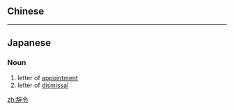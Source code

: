 {{also|辭令}}
==Chinese==
{{zh-see|辭令}}

----

==Japanese==
{{ja-kanjitab|じ|れい|yomi=o}}

===Noun===
{{ja-noun|じれい}}

# letter of [[appointment]]
# letter of [[dismissal]]

[[zh:辞令]]